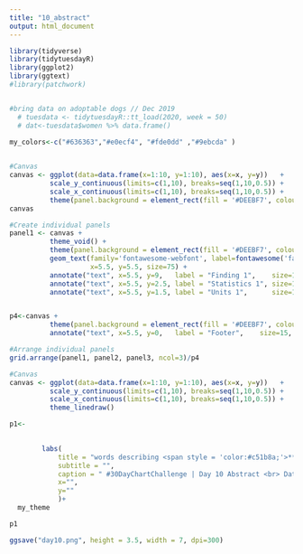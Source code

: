 ```yaml
---
title: "10_abstract"
output: html_document
---
```


```r
library(tidyverse)
library(tidytuesdayR)
library(ggplot2)
library(ggtext)
#library(patchwork)


#bring data on adoptable dogs // Dec 2019
  # tuesdata <- tidytuesdayR::tt_load(2020, week = 50)
  # dat<-tuesdata$women %>% data.frame()
  
my_colors<-c("#636363","#e0ecf4", "#fde0dd" ,"#9ebcda" )



```


```r
#Canvas
canvas <- ggplot(data=data.frame(x=1:10, y=1:10), aes(x=x, y=y))   +
          scale_y_continuous(limits=c(1,10), breaks=seq(1,10,0.5)) +
          scale_x_continuous(limits=c(1,10), breaks=seq(1,10,0.5)) +
          theme(panel.background = element_rect(fill = '#DEEBF7', colour = '#DEEBF7')) 
canvas

#Create individual panels
panel1 <- canvas + 
          theme_void() + 
          theme(panel.background = element_rect(fill = '#DEEBF7', colour = '#DEEBF7')) +
          geom_text(family='fontawesome-webfont', label=fontawesome('fa-user-md'), 
                    x=5.5, y=5.5, size=75) +
          annotate("text", x=5.5, y=9,   label = "Finding 1",    size=13, fontface=2) +
          annotate("text", x=5.5, y=2.5, label = "Statistics 1", size=10, fontface=2) +
          annotate("text", x=5.5, y=1.5, label = "Units 1",      size=10, fontface=2) 


p4<-canvas + 
          theme(panel.background = element_rect(fill = '#DEEBF7', colour = '#DEEBF7')) +
          annotate("text", x=5.5, y=0,   label = "Footer",    size=15, fontface=2)

#Arrange individual panels 
grid.arrange(panel1, panel2, panel3, ncol=3)/p4
```


```r
#Canvas
canvas <- ggplot(data=data.frame(x=1:10, y=1:10), aes(x=x, y=y))   +
          scale_y_continuous(limits=c(1,10), breaks=seq(1,10,0.5)) +
          scale_x_continuous(limits=c(1,10), breaks=seq(1,10,0.5)) +
          theme_linedraw()
```


```r
p1<-
  

        labs(
            title = "words describing <span style = 'color:#c51b8a;'>**Women**</span> nominated by **BBC**",
            subtitle = "",
            caption = " #30DayChartChallenge | Day 10 Abstract <br> Data Source: sintetic",
            x="",
            y=""
            )+
  my_theme

p1

ggsave("day10.png", height = 3.5, width = 7, dpi=300)


```


